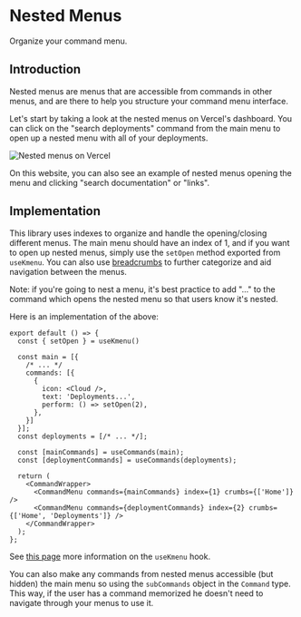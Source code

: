# Nested Menus

Organize your command menu.

## Introduction

Nested menus are menus that are accessible from commands in other menus, and are there to help you structure your command menu interface.

Let's start by taking a look at the nested menus on Vercel's dashboard. You can click on the "search deployments" command from the main menu to open up a nested menu with all of your deployments.

![Nested menus on Vercel](/public/docs/features/nested-menus.gif)

On this website, you can also see an example of nested menus opening the menu and clicking "search documentation" or "links".

## Implementation

This library uses indexes to organize and handle the opening/closing different menus. The main menu should have an index of 1, and if you want to open up nested menus, simply use the `setOpen` method exported from `useKmenu`. You can also use [breadcrumbs](/docs/commands/commands-example#breadcrumbs) to further categorize and aid navigation between the menus.

Note: if you're going to nest a menu, it's best practice to add "..." to the command which opens the nested menu so that users know it's nested.

Here is an implementation of the above:

```tsx:CommandMenu.tsx
export default () => {
  const { setOpen } = useKmenu()

  const main = [{
    /* ... */
    commands: [{
      {
        icon: <Cloud />,
        text: 'Deployments...',
        perform: () => setOpen(2),
      },
    }]
  }];
  const deployments = [/* ... */];

  const [mainCommands] = useCommands(main);
  const [deploymentCommands] = useCommands(deployments);

  return (
    <CommandWrapper>
      <CommandMenu commands={mainCommands} index={1} crumbs={['Home']} />
      <CommandMenu commands={deploymentCommands} index={2} crumbs={['Home', 'Deployments']} />
    </CommandWrapper>
  );
};
```

See [this page](/docs/hooks/usekmenu-hook) more information on the `useKmenu` hook.

You can also make any commands from nested menus accessible (but hidden) the main menu so using the `subCommands` object in the `Command` type. This way, if the user has a command memorized he doesn't need to navigate through your menus to use it.

